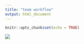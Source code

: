 ```yaml
---
title: "team workflow"
output: html_document
---
```


```r
knitr::opts_chunk$set(echo = TRUE)
```


![](images/mc-cover Roadmap 2021-11-22.svg)